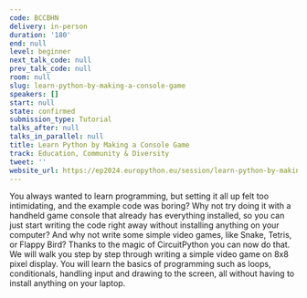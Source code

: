 ```yaml
---
code: BCCBHN
delivery: in-person
duration: '180'
end: null
level: beginner
next_talk_code: null
prev_talk_code: null
room: null
slug: learn-python-by-making-a-console-game
speakers: []
start: null
state: confirmed
submission_type: Tutorial
talks_after: null
talks_in_parallel: null
title: Learn Python by Making a Console Game
track: Education, Community & Diversity
tweet: ''
website_url: https://ep2024.europython.eu/session/learn-python-by-making-a-console-game
---
```


You always wanted to learn programming, but setting it all up felt too intimidating, and the example code was boring? Why not try doing it with a handheld game console that already has everything installed, so you can just start writing the code right away without installing anything on your computer? And why not write some simple video games, like Snake, Tetris, or Flappy Bird? Thanks to the magic of CircuitPython you can now do that. We will walk you step by step through writing a simple video game on 8x8 pixel display. You will learn the basics of programming such as loops, conditionals, handling input and drawing to the screen, all without having to install anything on your laptop.
